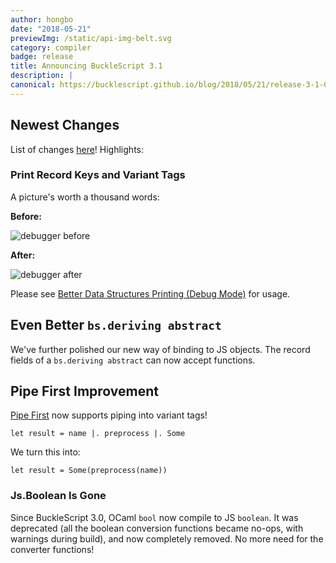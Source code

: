 ```yaml
---
author: hongbo
date: "2018-05-21" 
previewImg: /static/api-img-belt.svg
category: compiler
badge: release
title: Announcing BuckleScript 3.1
description: |
canonical: https://bucklescript.github.io/blog/2018/05/21/release-3-1-0
---
```


## Newest Changes

List of changes
[here](https://github.com/BuckleScript/bucklescript/blob/master/Changes.md#310)!
Highlights:

### Print Record Keys and Variant Tags

A picture's worth a thousand words:

**Before:**

<img src="https://bucklescript.github.io/img/debugger-before.png" alt="debugger before"/>

**After:**

<img src="https://bucklescript.github.io/img/debugger-after.png" alt="debugger after" />

Please see [Better Data Structures Printing (Debug
Mode)](/docs/en/better-data-structures-printing-debug-mode.html) for usage.

## Even Better `bs.deriving abstract`

We've further polished our new way of binding to JS objects. The record fields
of a `bs.deriving abstract` can now accept functions.

## Pipe First Improvement

[Pipe First](/docs/en/pipe-first.html) now supports piping into variant tags!

```reason
let result = name |. preprocess |. Some
```

We turn this into:

```reason
let result = Some(preprocess(name))
```

### Js.Boolean Is Gone

Since BuckleScript 3.0, OCaml `bool` now compile to JS `boolean`. It was
deprecated (all the boolean conversion functions became no-ops, with warnings
during build), and now completely removed. No more need for the converter
functions!
